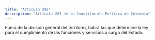 ```yaml
---
title: "Artículo 285"
description: "Artículo 285 de la Constitución Política de Colombia"
---
```


Fuera de la división general del territorio, habrá las que determine la ley para el cumplimiento de las funciones y servicios a cargo del Estado.

